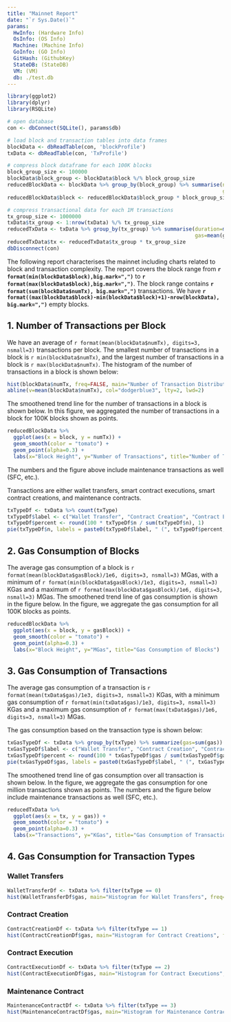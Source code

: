 ```yaml
---
title: "Mainnet Report"
date: "`r Sys.Date()`"
params:
  HwInfo: (Hardware Info)
  OsInfo: (OS Info)
  Machine: (Machine Info)
  GoInfo: (GO Info)
  GitHash: (GithubKey)
  StateDB: (StateDB)
  VM: (VM)
  db: ./test.db
---
```


```r
library(ggplot2)
library(dplyr)
library(RSQLite)

# open database
con <- dbConnect(SQLite(), params$db)

# load block and transaction tables into data frames
blockData <- dbReadTable(con, 'blockProfile')
txData <- dbReadTable(con, 'TxProfile')

# compress block dataframe for each 100K blocks
block_group_size <- 100000
blockData$block_group <- blockData$block %/% block_group_size
reducedBlockData <- blockData %>% group_by(block_group) %>% summarise(numTx=mean(numTx),           # average number of transactions
                                                                      gasBlock=mean(gasBlock)/1e6) # in MGas
reducedBlockData$block <- reducedBlockData$block_group * block_group_size

# compress transactional data for each 1M transactions
tx_group_size <- 1000000
txData$tx_group <- 1:nrow(txData) %/% tx_group_size
reducedTxData <- txData %>% group_by(tx_group) %>% summarise(duration=mean(duration)/1e3,  # duration in us
                                                             gas=mean(gas)/1e3)            # gas in KGas
reducedTxData$tx <- reducedTxData$tx_group * tx_group_size
dbDisconnect(con)
```

The following report characterises the mainnet including charts related to block and transaction complexity.
The report covers the block range from **`r format(min(blockData$block),big.mark=",")`**  to **`r format(max(blockData$block),big.mark=",")`**.
The block range contains **`r format(sum(blockData$numTx), big.mark=",")`** transactions.
We have **`r format((max(blockData$block)-min(blockData$block)+1)-nrow(blockData), big.mark=",")`** empty blocks.

## 1. Number of Transactions per Block

We have an average  of `r format(mean(blockData$numTx), digits=3, nsmall=3)` transactions per block.
The smallest number of transactions in a block is `r min(blockData$numTx)`, and the largest number of transactions in a block is `r max(blockData$numTx)`.
The histogram of the number of transactions in a block is shown below:

```r
hist(blockData$numTx, freq=FALSE, main="Number of Transaction Distribution", xlab="Number of Transactions", col="lightblue1"); rug(blockData$numTx)
abline(v=mean(blockData$numTx), col="dodgerblue3", lty=2, lwd=2)
```

The smoothened trend line for the number of transactions in a block is shown below. In this figure, we aggregated the number of transactions in a block for 100K blocks shown as points.

```r
reducedBlockData %>%
  ggplot(aes(x = block, y = numTx)) +
  geom_smooth(color = "tomato") +
  geom_point(alpha=0.3) +
  labs(x="Block Height", y="Number of Transactions", title="Number of Transactions per Block")
```

The numbers and the figure above include maintenance transactions as well (SFC, etc.).

Transactions are either wallet transfers, smart contract executions, smart contract creations, and maintenance contracts.
```r
txTypeDf <- txData %>% count(txType)
txTypeDf$label <- c("Wallet Transfer", "Contract Creation", "Contract Execution", "Maintenance Contract")
txTypeDf$percent <- round(100 * txTypeDf$n / sum(txTypeDf$n), 1)
pie(txTypeDf$n, labels = paste0(txTypeDf$label, " (", txTypeDf$percent, "%)"), main ="Transaction Types")
```

## 2. Gas Consumption of Blocks

The average gas consumption of a block is `r format(mean(blockData$gasBlock)/1e6, digits=3, nsmall=3)` MGas, with a minimum of `r format(min(blockData$gasBlock)/1e3, digits=3, nsmall=3)` KGas and a maximum of `r format(max(blockData$gasBlock)/1e6, digits=3, nsmall=3)` MGas.
The smoothened trend line of gas consumption is shown in the figure below. In the figure, we aggregate the gas consumption for all 100K blocks as points.

```r
reducedBlockData %>%
  ggplot(aes(x = block, y = gasBlock)) +
  geom_smooth(color = "tomato") +
  geom_point(alpha=0.3) +
  labs(x="Block Height", y="MGas", title="Gas Consumption of Blocks")
```

## 3. Gas Consumption of Transactions

The average gas consumption of a transaction is `r format(mean(txData$gas)/1e3, digits=3, nsmall=3)` KGas, with a minimum gas consumption of `r format(min(txData$gas)/1e3, digits=3, nsmall=3)` KGas and a maximum gas consumption of `r format(max(txData$gas)/1e6, digits=3, nsmall=3)` MGas.

The gas consumption based on the transaction type is shown below:

```r
txGasTypeDf <- txData %>% group_by(txType) %>% summarize(gas=sum(gas))
txGasTypeDf$label <- c("Wallet Transfer", "Contract Creation", "Contract Execution", "Maintenance Contract")
txGasTypeDf$percent <- round(100 * txGasTypeDf$gas / sum(txGasTypeDf$gas), 1)
pie(txGasTypeDf$gas, labels = paste0(txGasTypeDf$label, " (", txGasTypeDf$percent, "%)"), main ="Gas Consumption of Transaction Types")
```

The smoothened trend line of gas consumption over all transaction is shown below. In the figure, we aggregate the gas consumption for one million transactions shown as points. The numbers and the figure below include maintenance transactions as well (SFC, etc.).

```r
reducedTxData %>%
  ggplot(aes(x = tx, y = gas)) +
  geom_smooth(color = "tomato") +
  geom_point(alpha=0.3) +
  labs(x="Transactions", y="KGas", title="Gas Consumption of Transactions")
```

## 4. Gas Consumption for Transaction Types
### Wallet Transfers

```r
WalletTransferDf <- txData %>% filter(txType == 0)
hist(WalletTransferDf$gas, main="Histogram for Wallet Transfers", freq=FALSE, xlab="Gas Consumption", col="lightblue1")
```

### Contract Creation 

```r
ContractCreationDf <- txData %>% filter(txType == 1)
hist(ContractCreationDf$gas, main="Histogram for Contract Creations", freq=FALSE, xlab="Gas Consumption", col="lightblue1")
```

### Contract Execution

```r
ContractExecutionDf <- txData %>% filter(txType == 2)
hist(ContractExecutionDf$gas, main="Histogram for Contract Executions", freq=FALSE, xlab="Gas Consumption", col="lightblue1")
```

### Maintenance Contract

```r
MaintenanceContractDf <- txData %>% filter(txType == 3)
hist(MaintenanceContractDf$gas, main="Histogram for Maintenance Contract (SFC, etc.)", freq=FALSE, xlab="Gas Consumption", col="lightblue1")
```
